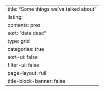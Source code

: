 ---
title: "Some things we've talked about"
listing: 
  contents: pres
  sort: "date desc"
  type: grid
  categories: true
  sort-ui: false
  filter-ui: false
page-layout: full
title-block-banner: false
---
